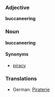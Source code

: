 ===Adjective===
'''buccaneering'''

===Noun===
'''buccaneering'''

====Synonyms====
*[[piracy]]

===Translations===

*German: [[Piraterie]]